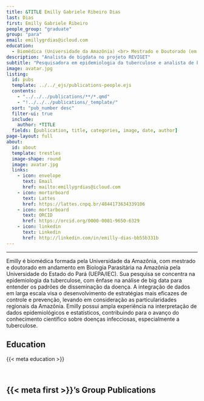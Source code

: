 ---
title: &TITLE Emilly Gabriele Ribeiro Dias
last: Dias
first: Emilly Gabriele Ribeiro
people_group: "graduate"
group: "para"
email: emillygrdias@icloud.com
education:
  - Biomédica (Universidade da Amazônia) <br> Mestrado e Doutorado (em andamento) em Biologia Parasitária na Amazônia (Universidade do Estado do Pará/IEC)
description: "Analista de bigdata no projeto REVIGET"
subtitle: "Pesquisadora em epidemiologia da tuberculose e analista de bigdata"
image: avatar.jpg
listing:
  id: pubs
  template: ../../_ejs/publications-people.ejs
  contents:
    - "../../../publications/**/*.qmd"
    - "!../../../publications/_template/"
  sort: "pub_number desc"
  filter-ui: true
  include:
    author: *TITLE
  fields: [publication, title, categories, image, date, author]
page-layout: full
about:
  id: about
  template: trestles
  image-shape: round
  image: avatar.jpg
  links:
    - icon: envelope
      text: Email
      href: mailto:emillygrdias@icloud.com
    - icon: mortarboard
      text: Lattes
      href: https://lattes.cnpq.br/4844173634339106
    - icon: mortarboard
      text: ORCID
      href: https://orcid.org/0000-0001-9650-6329
    - icon: linkedin
      text: Linkedin
      href: http://linkedin.com/in/emilly-dias-bb55b331b
---

<hr>
:::{#about}

Emilly é biomédica formada pela Universidade da Amazônia, com mestrado e doutorado em andamento em Biologia Parasitária na Amazônia pela Universidade do Estado do Pará (UEPA/IEC). Sua pesquisa se concentra na epidemiologia da tuberculose, com ênfase na análise de big data para entender os padrões de disseminação da doença. A integração de dados em larga escala visa o desenvolvimento de estratégias mais eficazes de controle e prevenção, levando em consideração as particularidades regionais da Amazônia. Emilly possui ampla experiência na interpretação de dados epidemiológicos e estatísticos, contribuindo para o avanço do conhecimento científico sobre doenças infecciosas, especialmente a tuberculose.

## Education
{{< meta education >}}

<br>

:::

## {{< meta first >}}'s Group Publications

:::{#pubs}
:::
